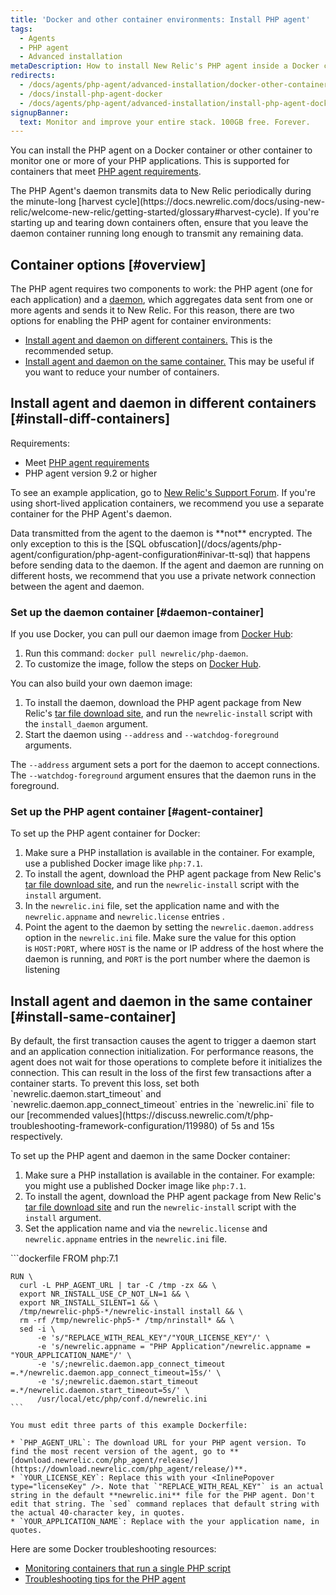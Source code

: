 ```yaml
---
title: 'Docker and other container environments: Install PHP agent'
tags:
  - Agents
  - PHP agent
  - Advanced installation
metaDescription: How to install New Relic's PHP agent inside a Docker container or other container to monitor your PHP apps.
redirects:
  - /docs/agents/php-agent/advanced-installation/docker-other-container-environments-install-php-agent
  - /docs/install-php-agent-docker
  - /docs/agents/php-agent/advanced-installation/install-php-agent-docker
signupBanner:
  text: Monitor and improve your entire stack. 100GB free. Forever.
---
```


You can install the PHP agent on a Docker container or other container to monitor one or more of your PHP applications. This is supported for containers that meet [PHP agent requirements](/docs/agents/php-agent/getting-started/php-agent-compatibility-requirements).

<Callout variant="caution">
  The PHP Agent's daemon transmits data to New Relic periodically during the minute-long [harvest cycle](https://docs.newrelic.com/docs/using-new-relic/welcome-new-relic/getting-started/glossary#harvest-cycle). If you're starting up and tearing down containers often, ensure that you leave the daemon container running long enough to transmit any remaining data.
</Callout>

## Container options [#overview]

The PHP agent requires two components to work: the PHP agent (one for each application) and a [daemon](/docs/agents/php-agent/getting-started/new-relic-daemon-processes), which aggregates data sent from one or more agents and sends it to New Relic. For this reason, there are two options for enabling the PHP agent for container environments:

* [Install agent and daemon on different containers.](#install-diff-containers) This is the recommended setup.
* [Install agent and daemon on the same container.](#install-same-container) This may be useful if you want to reduce your number of containers.

## Install agent and daemon in different containers [#install-diff-containers]

Requirements:

* Meet [PHP agent requirements](/docs/agents/php-agent/getting-started/php-agent-compatibility-requirements)
* PHP agent version 9.2 or higher

To see an example application, go to [New Relic's Support Forum](https://discuss.newrelic.com/t/relic-solution-php-agent-and-daemon-containers/84841). If you're using short-lived application containers, we recommend you use a separate container for the PHP Agent's daemon.

<Callout variant="caution">
  Data transmitted from the agent to the daemon is **not** encrypted. The only exception to this is the [SQL obfuscation](/docs/agents/php-agent/configuration/php-agent-configuration#inivar-tt-sql) that happens before sending data to the daemon. If the agent and daemon are running on different hosts, we recommend that you use a private network connection between the agent and daemon.
</Callout>

### Set up the daemon container [#daemon-container]

If you use Docker, you can pull our daemon image from [Docker Hub](https://hub.docker.com/r/newrelic/php-daemon):

1. Run this command: `docker pull newrelic/php-daemon`.
2. To customize the image, follow the steps on [Docker Hub](https://hub.docker.com/r/newrelic/php-daemon).

You can also build your own daemon image:

1. To install the daemon, download the PHP agent package from New Relic's [tar file download site](/docs/agents/php-agent/installation/php-agent-installation-tar-file), and run the `newrelic-install` script with the `install_daemon` argument.
2. Start the daemon using `--address` and `--watchdog-foreground` arguments.

The `--address` argument sets a port for the daemon to accept connections. The `--watchdog-foreground` argument ensures that the daemon runs in the foreground.

### Set up the PHP agent container [#agent-container]

To set up the PHP agent container for Docker:

1. Make sure a PHP installation is available in the container. For example, use a published Docker image like `php:7.1`.
2. To install the agent, download the PHP agent package from New Relic's [tar file download site](/docs/agents/php-agent/installation/php-agent-installation-tar-file), and run the `newrelic-install` script with the `install` argument.
3. In the `newrelic.ini` file, set the application name and <InlinePopover type="licenseKey" /> with the `newrelic.appname` and `newrelic.license` entries .
4. Point the agent to the daemon by setting the `newrelic.daemon.address` option in the `newrelic.ini` file. Make sure the value for this option is `HOST:PORT`, where `HOST` is the name or IP address of the host where the daemon is running, and `PORT` is the port number where the daemon is listening

## Install agent and daemon in the same container [#install-same-container]

<Callout variant="caution">
  By default, the first transaction causes the agent to trigger a daemon start and an application connection initialization. For performance reasons, the agent does not wait for those operations to complete before it initializes the connection. This can result in the loss of the first few transactions after a container starts. To prevent this loss, set both `newrelic.daemon.start_timeout` and `newrelic.daemon.app_connect_timeout` entries in the `newrelic.ini` file to our [recommended values](https://discuss.newrelic.com/t/php-troubleshooting-framework-configuration/119980) of 5s and 15s respectively.
</Callout>

To set up the PHP agent and daemon in the same Docker container:

1. Make sure a PHP installation is available in the container. For example: you might use a published Docker image like `php:7.1`.
2. To install the agent, download the PHP agent package from New Relic's [tar file download site](/docs/agents/php-agent/installation/php-agent-installation-tar-file) and run the `newrelic-install` script with the `install` argument.
3. Set the application name and <InlinePopover type="licenseKey" /> via the `newrelic.license` and `newrelic.appname` entries in the `newrelic.ini` file.

<CollapserGroup>
  <Collapser
    id="dockerfile-example"
    title="Dockerfile example"
  >
    ```dockerfile
    FROM php:7.1

    RUN \
      curl -L PHP_AGENT_URL | tar -C /tmp -zx && \
      export NR_INSTALL_USE_CP_NOT_LN=1 && \
      export NR_INSTALL_SILENT=1 && \
      /tmp/newrelic-php5-*/newrelic-install install && \
      rm -rf /tmp/newrelic-php5-* /tmp/nrinstall* && \
      sed -i \
          -e 's/"REPLACE_WITH_REAL_KEY"/"YOUR_LICENSE_KEY"/' \
          -e 's/newrelic.appname = "PHP Application"/newrelic.appname = "YOUR_APPLICATION_NAME"/' \
          -e 's/;newrelic.daemon.app_connect_timeout =.*/newrelic.daemon.app_connect_timeout=15s/' \
          -e 's/;newrelic.daemon.start_timeout =.*/newrelic.daemon.start_timeout=5s/' \
          /usr/local/etc/php/conf.d/newrelic.ini
    ```

    You must edit three parts of this example Dockerfile:

    * `PHP_AGENT_URL`: The download URL for your PHP agent version. To find the most recent version of the agent, go to **[download.newrelic.com/php_agent/release/](https://download.newrelic.com/php_agent/release/)**.
    * `YOUR_LICENSE_KEY`: Replace this with your <InlinePopover type="licenseKey" />. Note that `"REPLACE_WITH_REAL_KEY"` is an actual string in the default **newrelic.ini** file for the PHP agent. Don't edit that string. The `sed` command replaces that default string with the actual 40-character key, in quotes.
    * `YOUR_APPLICATION_NAME`: Replace with the your application name, in quotes.
  </Collapser>
</CollapserGroup>

<Callout variant="tip">
  Here are some Docker troubleshooting resources:

  * [Monitoring containers that run a single PHP script](https://discuss.newrelic.com/t/relic-solution-single-php-script-docker-containers/80386)
  * [Troubleshooting tips for the PHP agent](https://discuss.newrelic.com/t/php-troubleshooting-framework-configuration/119980)
</Callout>

<InstallFeedback />
